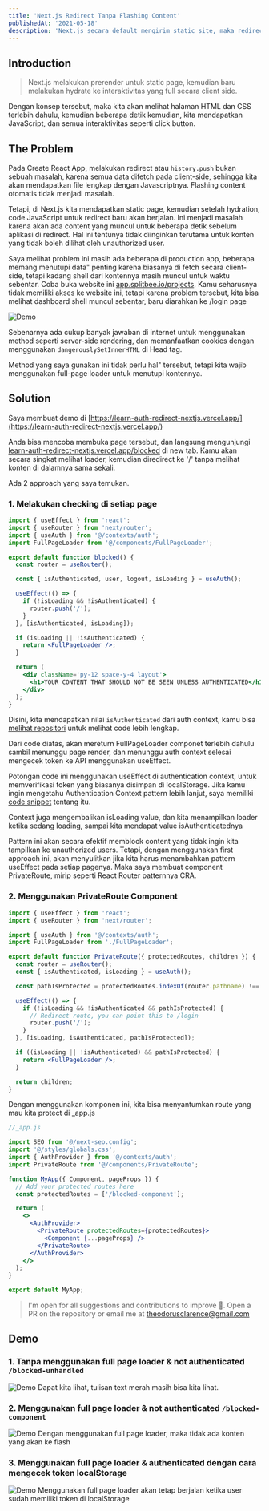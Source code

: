 ```yaml
---
title: 'Next.js Redirect Tanpa Flashing Content'
publishedAt: '2021-05-18'
description: 'Next.js secara default mengirim static site, maka redirecting unauthenticated user kadang bisa menjadi problem.'
---
```


## Introduction

> Next.js melakukan prerender untuk static page, kemudian baru melakukan hydrate ke interaktivitas yang full secara client side.

Dengan konsep tersebut, maka kita akan melihat halaman HTML dan CSS terlebih dahulu, kemudian beberapa detik kemudian, kita mendapatkan JavaScript, dan semua interaktivitas seperti click button.

## The Problem

Pada Create React App, melakukan redirect atau `history.push` bukan sebuah masalah, karena semua data difetch pada client-side, sehingga kita akan mendapatkan file lengkap dengan Javascriptnya. Flashing content otomatis tidak menjadi masalah.

Tetapi, di Next.js kita mendapatkan static page, kemudian setelah hydration, code JavaScript untuk redirect baru akan berjalan. Ini menjadi masalah karena akan ada content yang muncul untuk beberapa detik sebelum aplikasi di redirect. Hal ini tentunya tidak diinginkan terutama untuk konten yang tidak boleh dilihat oleh unauthorized user.

Saya melihat problem ini masih ada beberapa di production app, beberapa memang menutupi data" penting karena biasanya di fetch secara client-side, tetapi kadang shell dari kontennya masih muncul untuk waktu sebentar. Coba buka website ini [app.splitbee.io/projects](https://app.splitbee.io/projects/theodorusclarence.com). Kamu seharusnya tidak memiliki akses ke website ini, tetapi karena problem tersebut, kita bisa melihat dashboard shell muncul sebentar, baru diarahkan ke /login page

<img
  className='mx-auto'
  src='/images/blogs/nextjs-redirect-no-flashing/splitbee.gif'
  alt='Demo'
/>

Sebenarnya ada cukup banyak jawaban di internet untuk menggunakan method seperti server-side rendering, dan memanfaatkan cookies dengan menggunakan `dangerouslySetInnerHTML` di Head tag.

Method yang saya gunakan ini tidak perlu hal" tersebut, tetapi kita wajib menggunakan full-page loader untuk menutupi kontennya.

## Solution

Saya membuat demo di [https://learn-auth-redirect-nextjs.vercel.app/](https://learn-auth-redirect-nextjs.vercel.app/)

Anda bisa mencoba membuka page tersebut, dan langsung mengunjungi [learn-auth-redirect-nextjs.vercel.app/blocked](http://learn-auth-redirect-nextjs.vercel.app/blocked) di new tab. Kamu akan secara singkat melihat loader, kemudian diredirect ke '/' tanpa melihat konten di dalamnya sama sekali.

Ada 2 approach yang saya temukan.

### 1. Melakukan checking di setiap page

```jsx
import { useEffect } from 'react';
import { useRouter } from 'next/router';
import { useAuth } from '@/contexts/auth';
import FullPageLoader from '@/components/FullPageLoader';

export default function blocked() {
  const router = useRouter();

  const { isAuthenticated, user, logout, isLoading } = useAuth();

  useEffect(() => {
    if (!isLoading && !isAuthenticated) {
      router.push('/');
    }
  }, [isAuthenticated, isLoading]);

  if (isLoading || !isAuthenticated) {
    return <FullPageLoader />;
  }

  return (
    <div className='py-12 space-y-4 layout'>
      <h1>YOUR CONTENT THAT SHOULD NOT BE SEEN UNLESS AUTHENTICATED</h1>
    </div>
  );
}
```

Disini, kita mendapatkan nilai `isAuthenticated` dari auth context, kamu bisa [melihat repositori](https://github.com/theodorusclarence/learn-auth-redirect-nextjs) untuk melihat code lebih lengkap.

Dari code diatas, akan mereturn FullPageLoader componet terlebih dahulu sambil menunggu page render, dan menunggu auth context selesai mengecek token ke API menggunakan useEffect.

Potongan code ini menggunakan useEffect di authentication context, untuk memverifikasi token yang biasanya disimpan di localStorage. Jika kamu ingin mengetahu Authentication Context pattern lebih lanjut, saya memiliki [code snippet](http://theodorusclarence.com/library/auth-context) tentang itu.

Context juga mengembalikan isLoading value, dan kita menampilkan loader ketika sedang loading, sampai kita mendapat value isAuthenticatednya

Pattern ini akan secara efektif memblock content yang tidak ingin kita tampilkan ke unauthorized users. Tetapi, dengan menggunakan first approach ini, akan menyulitkan jika kita harus menambahkan pattern useEffect pada setiap pagenya. Maka saya membuat component PrivateRoute, mirip seperti React Router patternnya CRA.

### 2. Menggunakan PrivateRoute Component

```jsx
import { useEffect } from 'react';
import { useRouter } from 'next/router';

import { useAuth } from '@/contexts/auth';
import FullPageLoader from './FullPageLoader';

export default function PrivateRoute({ protectedRoutes, children }) {
  const router = useRouter();
  const { isAuthenticated, isLoading } = useAuth();

  const pathIsProtected = protectedRoutes.indexOf(router.pathname) !== -1;

  useEffect(() => {
    if (!isLoading && !isAuthenticated && pathIsProtected) {
      // Redirect route, you can point this to /login
      router.push('/');
    }
  }, [isLoading, isAuthenticated, pathIsProtected]);

  if ((isLoading || !isAuthenticated) && pathIsProtected) {
    return <FullPageLoader />;
  }

  return children;
}
```

Dengan menggunakan komponen ini, kita bisa menyantumkan route yang mau kita protect di \_app.js

```jsx
//_app.js

import SEO from '@/next-seo.config';
import '@/styles/globals.css';
import { AuthProvider } from '@/contexts/auth';
import PrivateRoute from '@/components/PrivateRoute';

function MyApp({ Component, pageProps }) {
  // Add your protected routes here
  const protectedRoutes = ['/blocked-component'];

  return (
    <>
      <AuthProvider>
        <PrivateRoute protectedRoutes={protectedRoutes}>
          <Component {...pageProps} />
        </PrivateRoute>
      </AuthProvider>
    </>
  );
}

export default MyApp;
```

> I'm open for all suggestions and contributions to improve 🚀. Open a PR on the repository or email me at theodorusclarence@gmail.com

## Demo

### 1. Tanpa menggunakan full page loader & not authenticated `/blocked-unhandled`

<img
  className='mx-auto'
  src='/images/blogs/nextjs-redirect-no-flashing/blocked-unhandled.gif'
  alt='Demo'
/>
Dapat kita lihat, tulisan text merah masih bisa kita lihat.

### 2. Menggunakan full page loader & not authenticated `/blocked-component`

<img
  className='mx-auto'
  src='/images/blogs/nextjs-redirect-no-flashing/blocked.gif'
  alt='Demo'
/>
Dengan menggunakan full page loader, maka tidak ada konten yang akan ke flash

### 3. Menggunakan full page loader & authenticated dengan cara mengecek token localStorage

<img
  className='mx-auto'
  src='/images/blogs/nextjs-redirect-no-flashing/blocked-token.gif'
  alt='Demo'
/>
Menggunakan full page loader akan tetap berjalan ketika user sudah memiliki token
di localStorage
